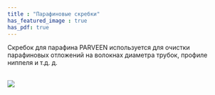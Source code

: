 ```yaml
---
title : "Парафиновые скребки"
has_featured_image : true
has_pdf: true
---
```


Скребок для парафина PARVEEN используется для очистки парафиновых отложений на волокнах диаметра трубок, профиле ниппеля и т.д. д.

<br />
<Image src={image} />
